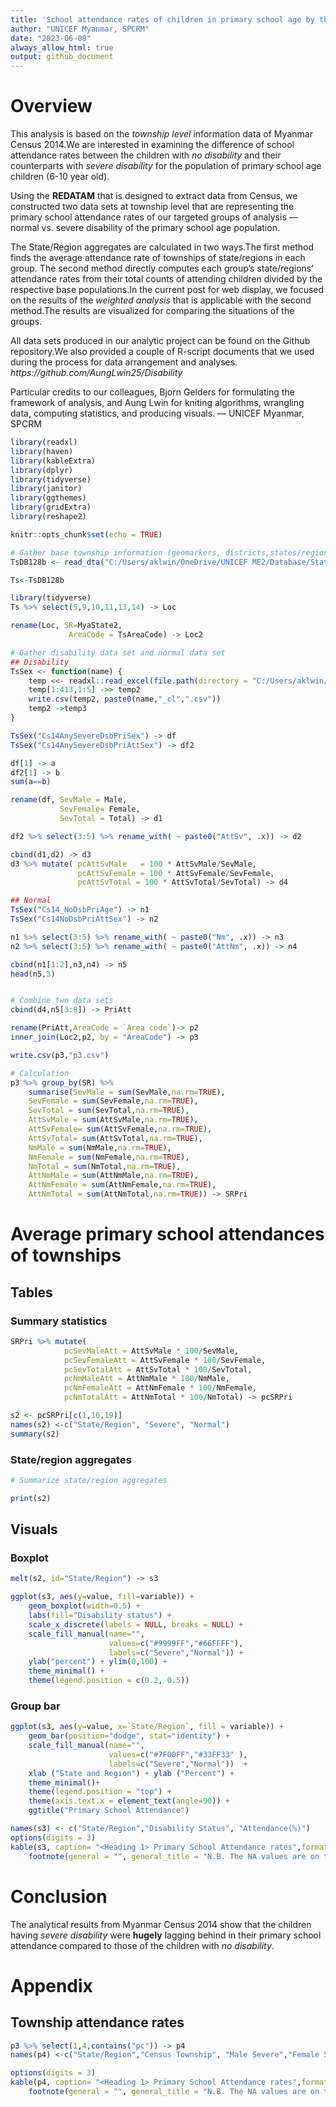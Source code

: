 ```yaml
---
title: 'School attendance rates of children in primary school age by their disability status: <br> Insights observed from data of Myanmar Census(2014)'
author: "UNICEF Myanmar, SPCRM"
date: "2023-06-08"
always_allow_html: true
output: github_document
---
```


# Overview

This analysis is based on the *township level* information data of Myanmar Census 2014.We are interested in examining the difference of school attendance rates between the children with *no disability* and their counterparts with *severe disability* for the population of primary school age children (6-10 year old).

Using the **REDATAM** that is designed to extract data from Census, we constructed two data sets at township level that are representing the primary school attendance rates of our targeted groups of analysis — normal vs. severe disability of the primary school age population.

The State/Region aggregates are calculated in two ways.The first method finds the average attendance rate of townships of state/regions in each group. The second method directly computes each group's state/regions' attendance rates from their total counts of attending children divided by the respective base populations.In the current post for web display, we focused on the results of the *weighted analysis* that is applicable with the second method.The results are visualized for comparing the situations of the groups.

All data sets produced in our analytic project can be found on the Github repository.We also provided a couple of R-script documents that we used during the process for data arrangement and analyses. *https://github.com/AungLwin25/Disability*

Particular credits to our colleagues, Bjorn Gelders for formulating the framework of analysis, and Aung Lwin for kniting algorithms, wrangling data, computing statistics, and producing visuals.
                                          — UNICEF Myanmar, SPCRM

```r
library(readxl)
library(haven)
library(kableExtra)
library(dplyr)
library(tidyverse)
library(janitor)
library(ggthemes)
library(gridExtra)
library(reshape2)

knitr::opts_chunk$set(echo = TRUE)
```

```r
# Gather base township information (geomarkers, districts,states/regions)
TsDB128b <- read_dta("C:/Users/aklwin/OneDrive/UNICEF ME2/Database/States/Profile/Townships/Data/Work/TsDB128b.dta")

Ts<-TsDB128b

library(tidyverse)
Ts %>% select(5,9,10,11,13,14) -> Loc

rename(Loc, SR=MyaState2,
             AreaCode = TsAreaCode) -> Loc2

```

```r
# Gather disability data set and normal data set
## Disability
TsSex <- function(name) {
    temp <<- readxl::read_excel(file.path(directory = "C:/Users/aklwin/OneDrive/R programming/Github/Disability", paste0(name,".xlsx")))
    temp[1:413,1:5] ->> temp2
    write.csv(temp2, paste0(name,"_cl",".csv"))
    temp2 ->temp3
}

TsSex("Cs14AnySevereDsbPriSex") -> df
TsSex("Cs14AnySevereDsbPriAttSex") -> df2

df[1] -> a
df2[1] -> b
sum(a==b)

rename(df, SevMale = Male,
           SevFemale= Female,
           SevTotal = Total) -> d1

df2 %>% select(3:5) %>% rename_with( ~ paste0("AttSv", .x)) -> d2

cbind(d1,d2) -> d3
d3 %>% mutate( pcAttSvMale   = 100 * AttSvMale/SevMale,
               pcAttSvFemale = 100 * AttSvFemale/SevFemale,
               pcAttSvTotal = 100 * AttSvTotal/SevTotal) -> d4

## Normal
TsSex("Cs14_NoDsbPriAge") -> n1
TsSex("Cs14NoDsbPriAttSex") -> n2

n1 %>% select(3:5) %>% rename_with( ~ paste0("Nm", .x)) -> n3
n2 %>% select(3:5) %>% rename_with( ~ paste0("AttNm", .x)) -> n4

cbind(n1[1:2],n3,n4) -> n5
head(n5,3)


# Combine two data sets
cbind(d4,n5[3:8]) -> PriAtt

rename(PriAtt,AreaCode = `Area code`)-> p2
inner_join(Loc2,p2, by = "AreaCode") -> p3

write.csv(p3,"p3.csv")

# Calculation
p3 %>% group_by(SR) %>%
    summarise(SevMale = sum(SevMale,na.rm=TRUE),
    SevFemale = sum(SevFemale,na.rm=TRUE),
    SevTotal = sum(SevTotal,na.rm=TRUE),
    AttSvMale = sum(AttSvMale,na.rm=TRUE),
    AttSvFemale= sum(AttSvFemale,na.rm=TRUE),
    AttSvTotal= sum(AttSvTotal,na.rm=TRUE),
    NmMale = sum(NmMale,na.rm=TRUE),
    NmFemale = sum(NmFemale,na.rm=TRUE),
    NmTotal = sum(NmTotal,na.rm=TRUE),
    AttNmMale = sum(AttNmMale,na.rm=TRUE),
    AttNmFemale = sum(AttNmFemale,na.rm=TRUE),
    AttNmTotal = sum(AttNmTotal,na.rm=TRUE)) -> SRPri
```
# Average primary school attendances of townships 
## Tables

### Summary statistics
```r
SRPri %>% mutate(
            pcSevMaleAtt = AttSvMale * 100/SevMale,
            pcSevFemaleAtt = AttSvFemale * 100/SevFemale,
            pcSevTotalAtt = AttSvTotal * 100/SevTotal,
            pcNmMaleAtt = AttNmMale * 100/NmMale,
            pcNmFemaleAtt = AttNmFemale * 100/NmFemale,
            pcNmTotalAtt = AttNmTotal * 100/NmTotal) -> pcSRPri

s2 <- pcSRPri[c(1,16,19)]
names(s2) <-c("State/Region", "Severe", "Normal")
summary(s2)

```

### State/region aggregates
```r
# Summarize state/region aggregates

print(s2)
```

## Visuals
### Boxplot
```r
melt(s2, id="State/Region") -> s3
```

```r
ggplot(s3, aes(y=value, fill=variable)) + 
    geom_boxplot(width=0.5) +
    labs(fill="Disability status") +
    scale_x_discrete(labels = NULL, breaks = NULL) +
    scale_fill_manual(name="",
                      values=c("#9999FF","#66FFFF"),
                      labels=c("Severe","Normal")) +
    ylab("percent") + ylim(0,100) +
    theme_minimal() +
    theme(legend.position = c(0.2, 0.5))
```

### Group bar

```r
ggplot(s3, aes(y=value, x=`State/Region`, fill = variable)) +
    geom_bar(position="dodge", stat="identity") +
    scale_fill_manual(name="",
                      values=c("#7F00FF","#33FF33" ),
                      labels=c("Severe","Normal"))  +
    xlab ("State and Region") + ylab ("Percent") +
    theme_minimal()+
    theme(legend.position = "top") +
    theme(axis.text.x = element_text(angle=90)) +
    ggtitle("Primary School Attendance")
```

```r
names(s3) <- c("State/Region","Disability Status", "Attendance(%)") 
options(digits = 3)
kable(s3, caption= "<Heading 1> Primary School Attendance rates",format ="html") %>%  
    footnote(general = "", general_title = "N.B. The NA values are on the children with disaiblity side that might also mean their being neglected status.")
```

# Conclusion
The analytical results from Myanmar Census 2014 show that the children having *severe disability* were **hugely** lagging behind in their primary school attendance compared to those of the children with *no disability*.

# Appendix

## Township attendance rates
```r
p3 %>% select(1,4,contains("pc")) -> p4
names(p4) <-c("State/Region","Census Township", "Male Severe","Female Severe","Total Severe","Male Normal","Female Normal","Total Normal")
```
```r
options(digits = 3)
kable(p4, caption= "<Heading 1> Primary School Attendance rates",format ="html") %>%  
    footnote(general = "", general_title = "N.B. The NA values are on the children with disaiblity side that might also mean their being neglected status.")
```
